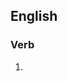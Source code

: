 ==English==

===Verb===
{{head|en|present participle}}

# {{present participle of|sternutate|lang=en|nocat=1}}